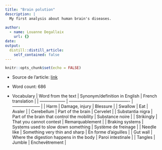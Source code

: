```yaml
---
title: "Brain polution"
description: |
  My first analysis about human brain's diseases.
  
author:
  - name: Louanne Degallaix
    url: {}
date:
output:
  distill::distill_article:
    self_contained: false
---
```


```r
knitr::opts_chunk$set(echo = FALSE)
```


* Source de l'article: [link](https://www.sciencedaily.com/releases/2020/10/201006153526.htm)

* Word count: 686 

* Vocabulary
| Word from the text | Synonym/definition in English               | French translation   |
| ------------------ | ------------------------------------------- | -------------------- |
| Harm               | Damage, injury                              | Blessure             |
| Swallow            | Eat                                         | Avaler               |
| Cerebellum         | Part of the brain                           | Cervelet             |
| Substantia nigra   | Part of the brain that control the mobility | Substance noire      |
| Strikingly         | That you cannot contest                     | Remarquablement      |
| Braking systems    | Systems used to slow down something         | Système de freinage  |
| Needle like        | Something very thin and sharp               | En forme d'aiguilles |
| Gut wall           | Where the digestion happens in the body     | Paroi intestinale    |
| Tangles            | Jumble                                      | Enchevêtrement       |


